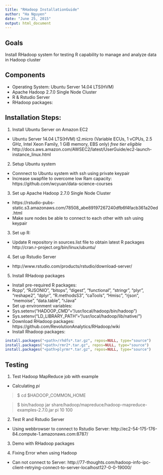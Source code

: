 ```yaml
---
title: "RHadoop InstallationGuide"
author: "Ha Nguyen"
date: "June 25, 2015"
output: html_document
---
```


## Goals
Install RHadoop system for testing R capability to manage and analyze data in Hadoop cluster 

## Components 
* Operating System: Ubuntu Server 14.04 LTS(HVM) 
* Apache Hadoop 2.7.0 Single Node Cluster 
* R & Rstudio Server 
* RHadoop packages: 

## Installation Steps: 
1. Install Ubuntu Server on Amazon EC2
- Ubuntu Server 14.04 LTS(HVM) t2.micro (Variable ECUs, 1 vCPUs, 2.5 GHz, Intel Xeon Family, 1 GiB memory, EBS only) *free tier eligible*
- http://docs.aws.amazon.com/AWSEC2/latest/UserGuide/ec2-launch-instance_linux.html  
2. Setup Ubuntu system
- Connnect to Ubuntu system with ssh using private keypair
- Increase swapfile to overcome low Ram capacity:  https://github.com/wcyuan/data-science-courses
3. Set up Apache Hadoop 2.7.0 Single Node Cluster
- https://rstudio-pubs-static.s3.amazonaws.com/78508_abe89197267240dfb6f4facb361a20ed.html
- Make sure nodes be able to connect to each other with ssh using keypair 
3. Set up R: 
-  Update R repository in sources.list file to obtain latest R packages
http://cran.r-project.org/bin/linux/ubuntu/
4. Set up Rstudio Server
- http://www.rstudio.com/products/rstudio/download-server/
5. Install RHadoop packages 
* Install pre-required R packages: 
 + Rcpp", "RJSONIO", "bitops", "digest", "functional", "stringr", "plyr", "reshape2", "dplyr", "R.methodsS3", "caTools", "Hmisc", "rjson", "memoise", "data.table", "rJava"
* Set up environment variables: 
 + Sys.setenv("HADOOP_CMD"="/usr/local/hadoop/bin/hadoop")
 + Sys.setenv("LD_LIBRARY_PATH"="/usr/local/hadoop/lib/native/")
* Download RHadoop packages: https://github.com/RevolutionAnalytics/RHadoop/wiki
* Install Rhadoop packages: 
```r
install.packages("<path>/rhdfs*.tar.gz", repos=NULL, type="source")
install.packages("<path>/rmr2*.tar.gz", repos=NULL, type="source")
install.packages("<path>plyrmr*.tar.gz", repos=NULL, type="source")
```


## Testing 
1. Test Hadoop MapReduce job with example
- Calculating *pi*

> $ cd $HADOOP_COMMON_HOME

> $ bin/hadoop jar share/hadoop/mapreduce/hadoop-mapreduce-examples-2.7.0.jar pi 10 100

2. Test R and Rstudio Server 
- Using webbrowser to connect to Rstudio Server: http://ec2-54-175-176-84.compute-1.amazonaws.com:8787/

3. Demo with RHadoop packages 

4. Fixing Error when using Hadoop 
- Can not connect to Server: http://77-thoughts.com/hadoop-info-ipc-client-retrying-connect-to-server-localhost127-0-0-19000/
